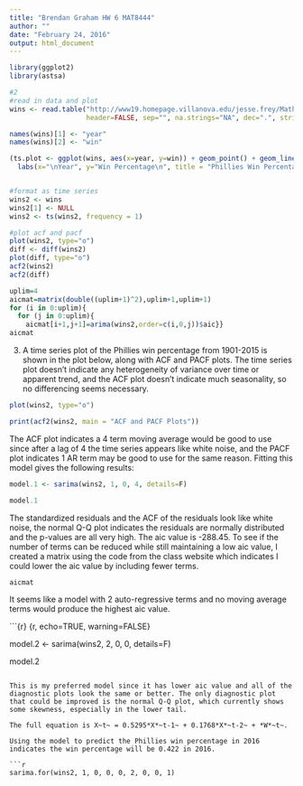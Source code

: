 ```yaml
---
title: "Brendan Graham HW 6 MAT8444"
author: ""
date: "February 24, 2016"
output: html_document
---
```


```r

library(ggplot2)
library(astsa)

#2
#read in data and plot
wins <- read.table("http://www19.homepage.villanova.edu/jesse.frey/Math8444/Phillies2015.txt", 
                   header=FALSE, sep="", na.strings="NA", dec=".", strip.white=TRUE)

names(wins)[1] <- "year"
names(wins)[2] <- "win"

(ts.plot <- ggplot(wins, aes(x=year, y=win)) + geom_point() + geom_line() + 
  labs(x="\nYear", y="Win Percentage\n", title = "Phillies Win Percentage: 1901-2015'n", size = 14))


#format as time series
wins2 <- wins
wins2[1] <- NULL
wins2 <- ts(wins2, frequency = 1)

#plot acf and pacf
plot(wins2, type="o")
diff <- diff(wins2)
plot(diff, type="o")
acf2(wins2)
acf2(diff)

uplim=4
aicmat=matrix(double((uplim+1)^2),uplim+1,uplim+1)
for (i in 0:uplim){
  for (j in 0:uplim){
    aicmat[i+1,j+1]=arima(wins2,order=c(i,0,j))$aic}}
aicmat

```


3. A time series plot of the Phillies win percentage from 1901-2015 is shown in the plot below, along with ACF and PACF plots. The time series plot doesn't indicate any heterogeneity of variance over time or apparent trend, and the ACF plot doesn't indicate much  seasonality, so no differencing seems necessary.

```r

plot(wins2, type="o")

```


```r

print(acf2(wins2, main = "ACF and PACF Plots"))

```

The ACF plot indicates a 4 term moving average would be good to use since after a lag of 4 the time series appears like white noise, and the PACF plot indicates 1 AR term may be good to use for the same reason. Fitting this model gives the following results:

```r

model.1 <- sarima(wins2, 1, 0, 4, details=F)

model.1
```

The standardized residuals and the ACF of the residuals look like white noise, the normal Q-Q plot indicates the residuals are normally distributed and the p-values are all very high. The aic value is -288.45. To see if the number of terms can be reduced while still maintaining a low aic value, I created a matrix using the code from the class website which indicates I could lower the aic value by including fewer terms.

```r

aicmat

```

It seems like a model with 2 auto-regressive terms and no moving average terms would produce the highest aic value.

```{r} {r, echo=TRUE, warning=FALSE}

model.2 <- sarima(wins2, 2, 0, 0, details=F)

model.2
```

This is my preferred model since it has lower aic value and all of the diagnostic plots look the same or better. The only diagnostic plot that could be improved is the normal Q-Q plot, which currently shows some skewness, especially in the lower tail.

The full equation is X~t~ = 0.5295*X*~t-1~ + 0.1768*X*~t-2~ + *W*~t~.

Using the model to predict the Phillies win percentage in 2016 indicates the win percentage will be 0.422 in 2016.

```r

sarima.for(wins2, 1, 0, 0, 0, 2, 0, 0, 1)

```




